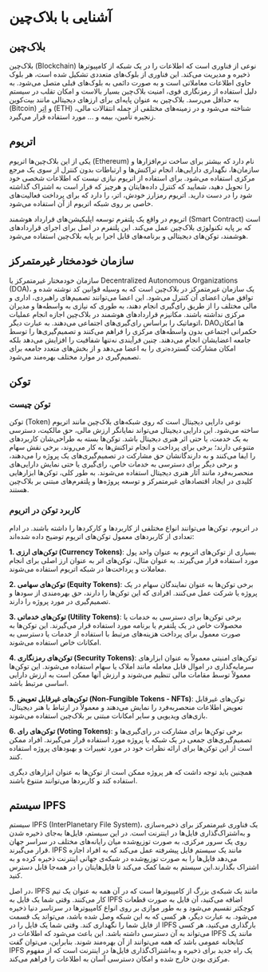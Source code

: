 <div style={{direction: 'rtl', textAlign: 'justify'}}>


# آشنایی با بلاک‌چین

## بلاک‌چین

بلاک‌چین (Blockchain) نوعی از فناوری است که اطلاعات را در یک شبکه از کامپیوترها ذخیره و مدیریت می‌کند. این فناوری از بلوک‌های متعددی تشکیل شده است، هر بلوک حاوی اطلاعات معاملاتی است و به صورت دائمی به بلوک‌های قبلی متصل می‌شود. به دلیل استفاده از رمزنگاری قوی، امنیت بلاک‌چین بسیار بالاست و امکان تقلب در سیستم به حداقل می‌رسد. بلاک‌چین به عنوان پایه‌ای برای ارزهای دیجیتالی مانند بیت‌کوین (Bitcoin) و اِتِر (ETH) شناخته می‌شود و در زمینه‌های مختلفی از جمله انتقالات مالی، زنجیره تأمین، بیمه و ... مورد استفاده قرار می‌گیرد.

## اتریوم
یکی از این بلاک‌چین‌ها اتریوم (Ethereum) نام دارد که بیشتر برای ساخت نرم‌افزار‌ها و سازمان‌ها، نگهداری دارایی‌ها، انجام تراکنش‌ها و ارتباطات بدون کنترل از سوی یک مرجع مرکزی استفاده می‌‌شود. برای استفاده از اتریوم نیازی نیست که اطلاعات شخصی خود را تحویل دهید، شمایید که کنترل داده‌هایتان و هرچیز که قرار است به اشتراک گذاشته شود را در دست دارید. اتریوم رمزارز خودش، اتر، را دارد که برای پرداخت فعالیت‌های خاصی بر روی شبکه اتریوم از آن استفاده می‌شود.

اتریوم در واقع یک پلتفرم توسعه اپلیکیشن‌های قرارداد هوشمند (Smart Contract) است که بر پایه تکنولوژی بلاک‌چین عمل می‌کند. این پلتفرم در اصل برای اجرای قراردادهای هوشمند، توکن‌های دیجیتالی و برنامه‌های قابل اجرا بر پایه بلاک‌چین استفاده می‌شود.

## سازمان خودمختار غیرمتمرکز

سازمان خودمختار غیرمتمرکز یا Decentralized Autonomous Organizations (DOA)، یک سازمان غیرمتمرکز در بلاک‌چین است که به وسیله قوانین کد نوشته شده و توافق میان اعضای آن کنترل می‌شود. این اعضا می‌توانند تصمیم‌های راهبردی، اداری و مالی مختلف را از طریق رای‌گیری انجام دهند، به طوری که نیازی به واسطه‌ها و مدیران مرکزی نداشته باشند. مکانیزم‌ قراردادهای هوشمند در بلاک‌چین اجازه انجام عملیات اتوماتیک را بر‌اساس رای‌گیری‌های اجتماعی می‌دهند. به عبارت دیگر، DAOها امکان حکمرانی اجتماعی بدون واسطه‌های مرکزی را فراهم می‌کنند و تصمیم‌گیری‌ها را توسط جامعه اعضایشان انجام می‌دهند. چنین فرآیندی نه‌تنها شفافیت را افزایش می‌دهد بلکه امکان مشارکت گسترده‌تری را به اعضا می‌دهد و از بخش‌های متعدد جامعه برای تصمیم‌گیری در موارد مختلف بهره‌مند می‌شود.

## توکن

### توکن چیست
توکن (Token) نوعی دارایی دیجیتال است که روی شبکه‌های بلاک‌چین مانند اتریوم ساخته می‌شود. این دارایی دیجیتال می‌تواند نمایانگر ارزش مالی، حق مالکیت، دسترسی به یک خدمت، یا حتی اثر هنری دیجیتال باشد. توکن‌ها بسته به طراحی‌شان کاربردهای متنوعی دارند؛ برخی برای پرداخت و انجام تراکنش‌ها به کار می‌روند، برخی نقش سهام را ایفا می‌کنند و به دارندگانشان حق مشارکت در تصمیم‌گیری‌های یک پروژه را می‌دهند، و برخی دیگر برای دسترسی به خدمات خاص، رای‌گیری یا حتی نمایش دارایی‌های منحصربه‌فرد مانند آثار هنری دیجیتال استفاده می‌شوند. به طور کلی، توکن‌ها ابزارهایی کلیدی در ایجاد اقتصادهای غیرمتمرکز و توسعه پروژه‌ها و پلتفرم‌های مبتنی بر بلاک‌چین هستند.


### کاربرد توکن در اتریوم 
در اتریوم، توکن‌ها می‌توانند انواع مختلفی از کاربردها و کارکردها را داشته باشند. در ادام تعدادی از کاربردهای معمول توکن‌های اتریوم توضیح داده شده‌اند:

**1. توکن‌های ارزی (Currency Tokens)**: بسیاری از توکن‌های اتریوم به عنوان واحد پول مورد استفاده قرار می‌گیرند. به عنوان مثال، توکن‌های اتر به عنوان ارز اصلی برای انجام معاملات و پرداخت‌ها در شبکه اتریوم استفاده می‌شوند.

**2. توکن‌های سهامی (Equity Tokens)**: برخی توکن‌ها به عنوان نمایندگان سهام در یک پروژه یا شرکت عمل می‌کنند. افرادی که این توکن‌ها را دارند، حق بهره‌مندی از سودها و تصمیم‌گیری در مورد پروژه را دارند.

**3. توکن‌های خدماتی (Utility Tokens)**: برخی توکن‌ها برای دسترسی به خدمات یا محصولات خاص در یک پلتفرم یا برنامه مورد استفاده قرار می‌گیرند. این توکن‌ها به صورت معمول برای پرداخت هزینه‌های مرتبط با استفاده از خدمات یا دسترسی به امکانات خاص استفاده می‌شوند.

**4. توکن‌های رمزنگاری (Security Tokens)**: توکن‌های امنیتی معمولاً به عنوان ابزارهای سرمایه‌گذاری در اموال قابل معامله مانند املاک یا سهام استفاده می‌شوند. این توکن‌ها معمولاً توسط مقامات مالی تنظیم می‌شوند و ارزش آنها ممکن است به ارزش دارایی اساسی مرتبط باشد.

**5. توکن‌های غیرقابل تعویض (Non-Fungible Tokens - NFTs)**: توکن‌های غیرقابل تعویض اطلاعات منحصر‌به‌فرد را نمایش می‌دهند و معمولاً در ارتباط با هنر دیجیتال، بازی‌های ویدیویی و سایر امکانات مبتنی بر بلاک‌چین استفاده می‌شوند.

**6. توکن‌های رای (Voting Tokens)**: برخی توکن‌ها برای مشارکت در رای‌گیری‌ها و تصمیم‌گیری‌های جمعی در یک شبکه یا پروژه مورد استفاده قرار می‌گیرند. افراد ممکن است از این توکن‌ها برای ارائه نظرات خود در مورد تغییرات و بهبودهای پروژه استفاده کنند.

همچنین باید توجه داشت که هر پروژه ممکن است از توکن‌ها به عنوان ابزارهای دیگری استفاده کند و کاربردها می‌توانند متنوع باشند.

## سیستم IPFS
سیستم IPFS (InterPlanetary File System)، یک فناوری غیرمتمرکز برای ذخیره‌سازی و به‌اشتراک‌گذاری فایل‌ها در اینترنت است. در این سیستم، فایل‌ها به‌جای ذخیره‌ شدن روی یک سرور مرکزی، به صورت توزیع‌شده میان رایانه‌های مختلف در سراسر جهان قرار می‌گیرند. IPFS مانند یک سیستم فایل پیشرفته عمل می‌کند که به افراد اجازه می‌دهد فایل‌ها را به صورت توزیع‌شده در شبکه‌ی جهانی اینترنت ذخیره کرده و به اشتراک بگذارند.این سیستم به شما کمک می‌کند تا فایل‌هایتان را در همه‌جا قابل دسترس کنید. 

در اصل، IPFS مانند یک شبکه‌ی بزرگ از کامپیوترها است که در آن همه به عنوان یک تیم کار می‌کنند. وقتی شما یک فایل به IPFS اضافه می‌کنید، آن فایل به صورت قطعات کوچکتر تقسیم می‌شود و به طور موازی بر روی انواع کامپیوترها در سرتاسر دنیا ذخیره می‌شود. به عبارت دیگر، هر کسی که به این شبکه وصل شده باشد، می‌تواند یک قسمت از فایل شما را نگهداری کند. وقتی شما یک فایل را در IPFS بارگذاری می‌کنید، هر کسی می‌تواند به آن دسترسی‌ داشته باشد. این باعث می‌شود که اطلاعات در IPFS مانند یک کتابخانه عمومی باشد که همه می‌توانند از آن بهره‌مند شوند. بنابراین، می‌توان گفت IPFS یک راه جدید برای ذخیره و به‌اشتراک‌گذاری فایل‌ها در اینترنت است که از مفهوم مرکزی بودن خارج شده و امکان دسترسی آسان به اطلاعات را فراهم می‌کند.

</div>
